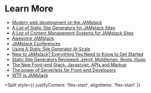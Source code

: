 
# Learn More

* [Modern web development on the JAMstack](https://www.netlify.com/pdf/oreilly-modern-web-development-on-the-jamstack.pdf)
* [A List of Static Site Generators for JAMstack Sites](https://www.staticgen.com)
* [A List of Content Management Systems for JAMstack Sites](https://headlesscms.org)
* [Awesome JAMstack](https://github.com/automata/awesome-jamstack)
* [JAMstack Conferences](https://jamstackconf.com)
* [Using A Static Site Generator At Scale](https://www.smashingmagazine.com/2016/08/using-a-static-site-generator-at-scale-lessons-learned)
* [New to JAMstack? Everything You Need to Know to Get Started](https://snipcart.com/blog/jamstack)
* [Static Site Generators Reviewed: Jekyll, Middleman, Roots, Hugo](https://www.smashingmagazine.com/2015/11/static-website-generators-jekyll-middleman-roots-hugo-review)
* [The New Front-end Stack. Javascript, APIs and Markup](https://vimeo.com/163522126)
* [The power of Serverless for Front-end Developers](https://serverless.css-tricks.com)
* [WTF is JAMstack](https://jamstack.wtf)

<Split
  style={{
    justifyContent: 'flex-start',
    alignItems: 'flex-start'
  }}
>
  <Resources />
</Split>
